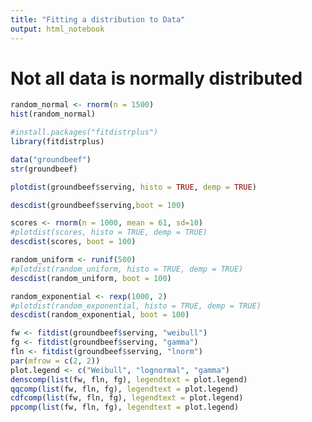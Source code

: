 ```yaml
---
title: "Fitting a distribution to Data"
output: html_notebook
---
```



# Not all data is normally distributed

```r
random_normal <- rnorm(n = 1500)
hist(random_normal)
```

```r
#install.packages("fitdistrplus")
library(fitdistrplus)
```


```r
data("groundbeef")
str(groundbeef)
```


```r
plotdist(groundbeef$serving, histo = TRUE, demp = TRUE)
```



```r
descdist(groundbeef$serving,boot = 100)
```




```r
scores <- rnorm(n = 1000, mean = 61, sd=10)
#plotdist(scores, histo = TRUE, demp = TRUE)
descdist(scores, boot = 100)
```


```r
random_uniform <- runif(500)
#plotdist(random_uniform, histo = TRUE, demp = TRUE)
descdist(random_uniform, boot = 100)
```



```r
random_exponential <- rexp(1000, 2)
#plotdist(random_exponential, histo = TRUE, demp = TRUE)
descdist(random_exponential, boot = 100)
```


```r
fw <- fitdist(groundbeef$serving, "weibull")
fg <- fitdist(groundbeef$serving, "gamma")
fln <- fitdist(groundbeef$serving, "lnorm")
par(mfrow = c(2, 2))
plot.legend <- c("Weibull", "lognormal", "gamma")
denscomp(list(fw, fln, fg), legendtext = plot.legend)
qqcomp(list(fw, fln, fg), legendtext = plot.legend)
cdfcomp(list(fw, fln, fg), legendtext = plot.legend)
ppcomp(list(fw, fln, fg), legendtext = plot.legend)
```









